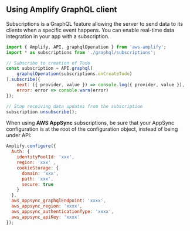 ## Using Amplify GraphQL client

Subscriptions is a GraphQL feature allowing the server to send data to its clients when a specific event happens. You can enable real-time data integration in your app with a subscription. 

```javascript
import { Amplify, API, graphqlOperation } from 'aws-amplify';
import * as subscriptions from './graphql/subscriptions';

// Subscribe to creation of Todo
const subscription = API.graphql(
    graphqlOperation(subscriptions.onCreateTodo)
).subscribe({
    next: ({ provider, value }) => console.log({ provider, value }),
    error: error => console.warn(error)
});

// Stop receiving data updates from the subscription
subscription.unsubscribe();

```

When using **AWS AppSync** subscriptions, be sure that your AppSync configuration is at the root of the configuration object, instead of being under API: 

```javascript
Amplify.configure({
  Auth: {
    identityPoolId: 'xxx',
    region: 'xxx' ,
    cookieStorage: {
      domain: 'xxx',
      path: 'xxx',
      secure: true
    }
  },
  aws_appsync_graphqlEndpoint: 'xxxx',
  aws_appsync_region: 'xxxx',
  aws_appsync_authenticationType: 'xxxx',
  aws_appsync_apiKey: 'xxxx'
});
```
